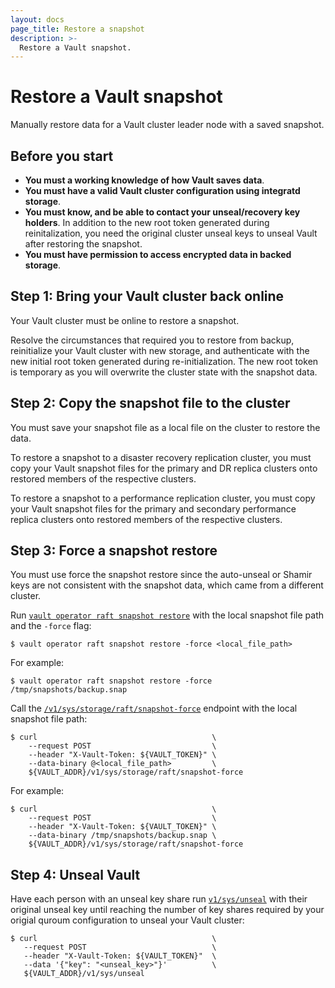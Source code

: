 ```yaml
---
layout: docs
page_title: Restore a snapshot
description: >-
  Restore a Vault snapshot.
---
```


# Restore a Vault snapshot

Manually restore data for a Vault cluster leader node with a saved snapshot.

## Before you start

- **You must a working knowledge of how Vault saves data**.
- **You must have a valid Vault cluster configuration using integratd storage**.
- **You must know, and be able to contact your unseal/recovery key holders**. In
  addition to the new root token generated during reinitalization, you need the
  original cluster unseal keys to unseal Vault after restoring the snapshot.
- **You must have permission to access encrypted data in backed storage**.


## Step 1: Bring your Vault cluster back online

Your Vault cluster must be online to restore a snapshot.

Resolve the circumstances that required you to restore from backup, reinitialize
your Vault cluster with new storage, and authenticate with the new initial root
token generated during re-initialization. The new root token is temporary as you
will overwrite the cluster state with the snapshot data.



## Step 2: Copy the snapshot file to the cluster

You must save your snapshot file as a local file on the cluster to restore the
data.

To restore a snapshot to a disaster recovery replication cluster, you must copy
your Vault snapshot files for the primary and DR replica clusters onto restored
members of the respective clusters.

To restore a snapshot to a performance replication cluster, you must copy
your Vault snapshot files for the primary and secondary performance replica
clusters onto restored members of the respective clusters.



## Step 3: Force a snapshot restore

You must use force the snapshot restore since the auto-unseal or Shamir keys are
not consistent with the snapshot data, which came from a different cluster.

<Tabs>

<Tab heading="CLI" group="cli">

Run
[`vault operator raft snapshot restore`](/vault/docs/commands/operator/raft#snapshot-restore)
with the local snapshot file path and the `-force` flag:

```shell-session
$ vault operator raft snapshot restore -force <local_file_path>
```

For example:
   
<CodeBlockConfig hideClipboard>
   
```shell-session
$ vault operator raft snapshot restore -force /tmp/snapshots/backup.snap
```
   
</CodeBlockConfig>

</Tab>

<Tab heading="API" group="api">

Call the
[`/v1/sys/storage/raft/snapshot-force`](/vault/api-docs/system/storage/raft#force-restore-raft-using-a-snapshot)
endpoint with the local snapshot file path:

```shell-session
$ curl                                       \
    --request POST                           \
    --header "X-Vault-Token: ${VAULT_TOKEN}" \
    --data-binary @<local_file_path>         \
    ${VAULT_ADDR}/v1/sys/storage/raft/snapshot-force
```

For example:

<CodeBlockConfig hideClipboard>

```shell-session
$ curl                                       \
    --request POST                           \
    --header "X-Vault-Token: ${VAULT_TOKEN}" \
    --data-binary /tmp/snapshots/backup.snap \
    ${VAULT_ADDR}/v1/sys/storage/raft/snapshot-force
```

</CodeBlockConfig>

</Tab>

</Tabs>



## Step 4: Unseal Vault

<Tabs>

<Tab heading="API" group="api">

Have each person with an unseal key share run
[`v1/sys/unseal`](/vault/api-docs/system/unseal) with their original unseal
key until reaching the number of key shares required by your origial quroum
configuration to unseal your Vault cluster:
   
```shell-session
$ curl                                       \
   --request POST                            \
   --header "X-Vault-Token: ${VAULT_TOKEN}"  \
   --data '{"key": "<unseal_key>"}'          \
   ${VAULT_ADDR}/v1/sys/unseal
```

</Tab>

</Tabs>
